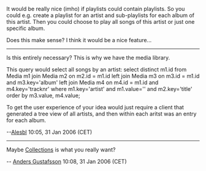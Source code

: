 It would be really nice (imho) if playlists could contain playlists.
So you could e.g. create a playlist for an artist and sub-playlists for each album of this artist.
Then you could choose to play all songs of this artist or just one specific album.

Does this make sense? I think it would be a nice feature...

----

Is this entirely necessary? This is why we have the media library. 

This query would select all songs by an artist: select distinct m1.id from Media m1 join Media m2 on 
m2.id = m1.id left join Media m3 on m3.id = m1.id and m3.key='album' left join Media m4 on m4.id = m1.id and m4.key='tracknr' where m1.key='artist' and m1.value='<artist>' and m2.key='title' order by m3.value, m4.value;

To get the user experience of your idea would just require a client that generated a tree view of all artists, and then within each aritst was an entry for each album. 

--[[User:Alesbl|Alesbl]] 10:05, 31 Jan 2006 (CET)

----

Maybe [[Collections]] is what you really want?

-- [[User:Anders Gustafsson|Anders Gustafsson]] 10:08, 31 Jan 2006 (CET)